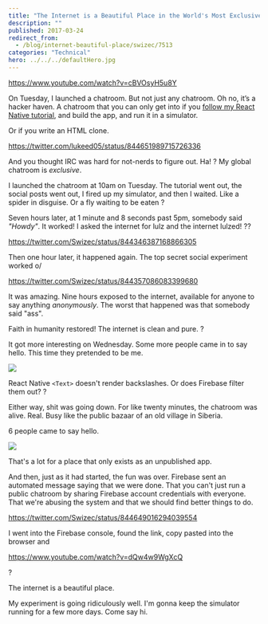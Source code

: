 ```yaml
---
title: "The Internet is a Beautiful Place in the World's Most Exclusive Chatroom"
description: ""
published: 2017-03-24
redirect_from:
  - /blog/internet-beautiful-place/swizec/7513
categories: "Technical"
hero: ../../../defaultHero.jpg
---
```


https://www.youtube.com/watch?v=cBVOsyH5u8Y

On Tuesday, I launched a chatroom. But not just any chatroom. Oh no, it’s a hacker haven. A chatroom that you can only get into if you [follow my React Native tutorial](http://school.shoutem.com/lectures/chat-app-firebase-redux-react-native/), and build the app, and run it in a simulator.

Or if you write an HTML clone.

https://twitter.com/lukeed05/status/844651989715726336

And you thought IRC was hard for not-nerds to figure out. Ha! ? My global chatroom is _exclusive_.

I launched the chatroom at 10am on Tuesday. The tutorial went out, the social posts went out, I fired up my simulator, and then I waited. Like a spider in disguise. Or a fly waiting to be eaten ?

Seven hours later, at 1 minute and 8 seconds past 5pm, somebody said _"Howdy"_. It worked! I asked the internet for lulz and the internet lulzed! ??

https://twitter.com/Swizec/status/844346387168866305

Then one hour later, it happened again. The top secret social experiment worked o/

https://twitter.com/Swizec/status/844357086083399680

It was amazing. Nine hours exposed to the internet, available for anyone to say anything _anonymously_. The worst that happened was that somebody said "ass".

Faith in humanity restored! The internet is clean and pure. ?

It got more interesting on Wednesday. Some more people came in to say hello. This time they pretended to be me.

![](https://swizec.com/blog/wp-content/uploads/2017/03/screenshot1.png)

React Native `<Text>` doesn't render backslashes. Or does Firebase filter them out? ?

Either way, shit was going down. For like twenty minutes, the chatroom was alive. Real. Busy like the public bazaar of an old village in Siberia.

6 people came to say hello.

![](https://swizec.com/blog/wp-content/uploads/2017/03/users-screenshot.png)

That's a lot for a place that only exists as an unpublished app.

And then, just as it had started, the fun was over. Firebase sent an automated message saying that we were done. That you can't just run a public chatroom by sharing Firebase account credentials with everyone. That we're abusing the system and that we should find better things to do.

https://twitter.com/Swizec/status/844649016294039554

I went into the Firebase console, found the link, copy pasted into the browser and

https://www.youtube.com/watch?v=dQw4w9WgXcQ

?

The internet is a beautiful place.

My experiment is going ridiculously well. I'm gonna keep the simulator running for a few more days. Come say hi.
